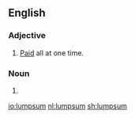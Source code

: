 {{also|lump sum}}
==English==

===Adjective===
{{en-adj|-}}
# [[paid|Paid]] all at one time.

===Noun===
{{head|en|noun}}
# {{alternative spelling of|lump sum|lang=en}}

[[io:lumpsum]]
[[nl:lumpsum]]
[[sh:lumpsum]]